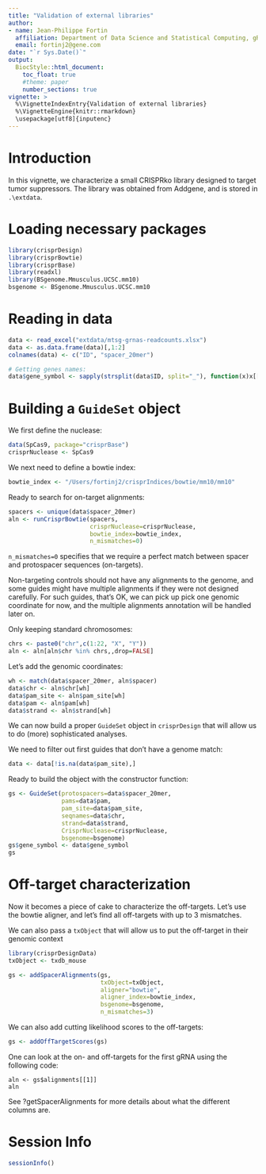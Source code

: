 ```yaml
---
title: "Validation of external libraries"
author: 
- name: Jean-Philippe Fortin
  affiliation: Department of Data Science and Statistical Computing, gRED, Genentech
  email: fortinj2@gene.com
date: "`r Sys.Date()`"
output: 
  BiocStyle::html_document:
    toc_float: true
    #theme: paper
    number_sections: true
vignette: >
  %\VignetteIndexEntry{Validation of external libraries}
  %\VignetteEngine{knitr::rmarkdown}
  \usepackage[utf8]{inputenc}
---
```




# Introduction

In this vignette, we characterize a small CRISPRko library designed to
target tumor suppressors. 
The library was obtained from Addgene, and is stored in `.\extdata`.

# Loading necessary packages

```r
library(crisprDesign)
library(crisprBowtie)
library(crisprBase)
library(readxl)
library(BSgenome.Mmusculus.UCSC.mm10)
bsgenome <- BSgenome.Mmusculus.UCSC.mm10
```


# Reading in data

```r
data <- read_excel("extdata/mtsg-grnas-readcounts.xlsx")
data <- as.data.frame(data)[,1:2]
colnames(data) <- c("ID", "spacer_20mer")

# Getting genes names:
data$gene_symbol <- sapply(strsplit(data$ID, split="_"), function(x)x[[1]])
```


# Building a `GuideSet` object


We first define the nuclease:

```r
data(SpCas9, package="crisprBase")
crisprNuclease <- SpCas9
```


We next need to define a bowtie index:

```r
bowtie_index <- "/Users/fortinj2/crisprIndices/bowtie/mm10/mm10"
```

Ready to search for on-target alignments:

```r
spacers <- unique(data$spacer_20mer)
aln <- runCrisprBowtie(spacers,
                       crisprNuclease=crisprNuclease,
                       bowtie_index=bowtie_index,
                       n_mismatches=0)
```

`n_mismatches=0` specifies that we require a perfect match between
spacer and protospacer sequences (on-targets).

Non-targeting controls should not have any alignments to the genome,
and some guides might have multiple alignments if they were not
designed carefully. For such guides, that's OK, we can pick up pick one 
genomic coordinate for now, and the multiple alignments annotation
will be handled later on. 

Only keeping standard chromosomes:

```r
chrs <- paste0("chr",c(1:22, "X", "Y"))
aln <- aln[aln$chr %in% chrs,,drop=FALSE]
```



Let's add the genomic coordinates:

```r
wh <- match(data$spacer_20mer, aln$spacer)
data$chr <- aln$chr[wh]
data$pam_site <- aln$pam_site[wh]
data$pam <- aln$pam[wh]
data$strand <- aln$strand[wh]
```


We can now build a proper `GuideSet` object in `crisprDesign` that will 
allow us to do (more) sophisticated analyses.


We need to filter out first guides that don't have a genome match:

```r
data <- data[!is.na(data$pam_site),]
```

Ready to build the object with the constructor function:

```r
gs <- GuideSet(protospacers=data$spacer_20mer,
               pams=data$pam,
               pam_site=data$pam_site,
               seqnames=data$chr,
               strand=data$strand,
               CrisprNuclease=crisprNuclease,
               bsgenome=bsgenome)
gs$gene_symbol <- data$gene_symbol
gs
```


# Off-target characterization

Now it becomes a piece of cake to characterize the off-targets.
Let's use the bowtie aligner, and let's find all off-targets
with up to 3 mismatches.


We can also pass a `txObject` that will allow us to put
the off-target in their genomic context

```r
library(crisprDesignData)
txObject <- txdb_mouse
```


```r
gs <- addSpacerAlignments(gs,
                          txObject=txObject,
                          aligner="bowtie",
                          aligner_index=bowtie_index,
                          bsgenome=bsgenome,
                          n_mismatches=3)
```


We can also add cutting likelihood scores to the off-targets:

```r
gs <- addOffTargetScores(gs)
```


One can look at the on- and off-targets for the first gRNA using the following code:

```{}
aln <- gs$alignments[[1]]
aln
```



See ?getSpacerAlignments for more details about what the different columns are. 



# Session Info

```r
sessionInfo()
```
